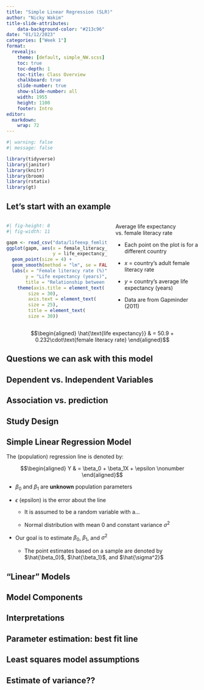```yaml
---
title: "Simple Linear Regression (SLR)"
author: "Nicky Wakim"
title-slide-attributes:
    data-background-color: "#213c96"
date: "01/12/2023"
categories: ["Week 1"]
format: 
  revealjs:
    theme: [default, simple_NW.scss]
    toc: true
    toc-depth: 1
    toc-title: Class Overview
    chalkboard: true
    slide-number: true
    show-slide-number: all
    width: 1955
    height: 1100
    footer: Intro
editor: 
  markdown: 
    wrap: 72
---
```


```r
#| warning: false
#| message: false

library(tidyverse)
library(janitor)
library(knitr)
library(broom)
library(rstatix)
library(gt)
```

## Let's start with an example

::: columns
::: {.column width="55%"}
```r
#| fig-height: 8
#| fig-width: 11

gapm <- read_csv("data/lifeexp_femlit_2011.csv")
ggplot(gapm, aes(x = female_literacy_rate_2011,
                 y = life_expectancy_years_2011)) +
  geom_point(size = 4) +
  geom_smooth(method = "lm", se = FALSE, size = 3, colour="#F14124") +
  labs(x = "Female literacy rate (%)", 
       y = "Life expectancy (years)",
       title = "Relationship between life expectancy and \n the female literacy rate in 2011") +
    theme(axis.title = element_text(
        size = 30), 
        axis.text = element_text(
        size = 25), 
        title = element_text(
        size = 30))

```
:::

::: {.column width="45%"}
Average life expectancy vs. female literacy rate

-   Each point on the plot is for a different country

-   $x$ = country's adult female literacy rate

-   $y$ = country's average life expectancy (years)

-   Data are from Gapminder (2011)

:::
:::

::: heq
$$\begin{aligned}
\hat{\text{life expectancy}} & =  50.9 + 0.232\cdot\text{female literacy rate}
\end{aligned}$$
:::

## Questions we can ask with this model

## Dependent vs. Independent Variables

## Association vs. prediction

## Study Design

## Simple Linear Regression Model

The (population) regression line is denoted by:

::: heq
$$\begin{aligned}
Y & =  \beta_0 + \beta_1X + \epsilon \nonumber
\end{aligned}$$
:::

-   $\beta_0$ and $\beta_1$ are **unknown** population parameters

-   $\epsilon$ (epsilon) is the error about the line

    -   It is assumed to be a random variable with a...

    -   Normal distribution with mean 0 and constant variance $\sigma^2$

-   Our goal is to estimate $\beta_0$, $\beta_1$, and $\sigma^2$

    -   The point estimates based on a sample are denoted by
        $\hat{\beta_0}$, $\hat{\beta_1}$, and $\hat{\sigma^2}$

## "Linear" Models

## Model Components

## Interpretations

## Parameter estimation: best fit line

## Least squares model assumptions

## Estimate of variance??
